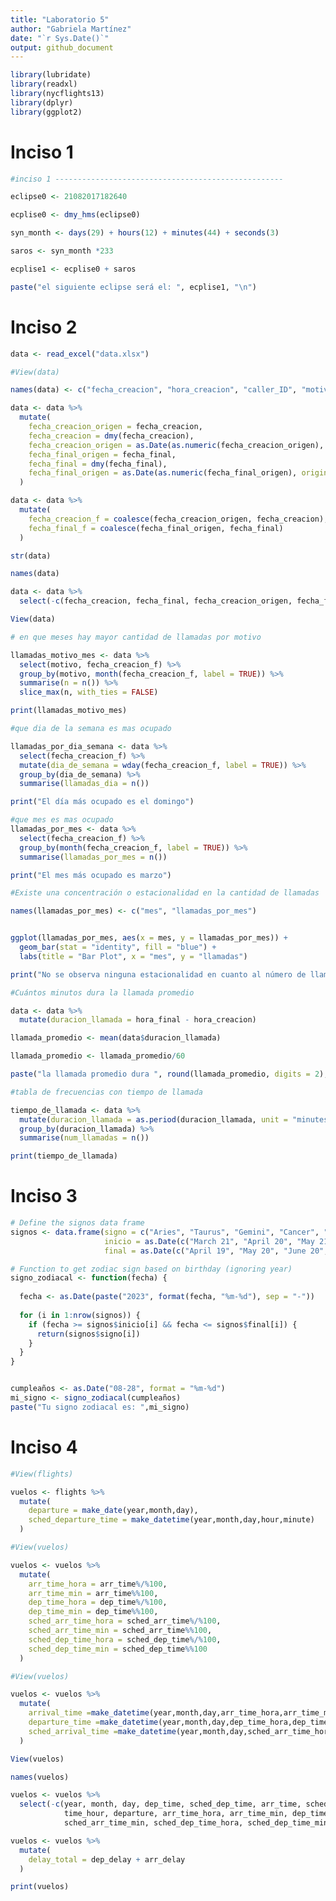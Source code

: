 ```yaml
---
title: "Laboratorio 5"
author: "Gabriela Martínez"
date: "`r Sys.Date()`"
output: github_document
---
```


```r
library(lubridate)
library(readxl)
library(nycflights13)
library(dplyr)
library(ggplot2)
```


# Inciso 1

```r
#inciso 1 ---------------------------------------------------

eclipse0 <- 21082017182640

ecplise0 <- dmy_hms(eclipse0)

syn_month <- days(29) + hours(12) + minutes(44) + seconds(3)

saros <- syn_month *233

ecplise1 <- ecplise0 + saros

paste("el siguiente eclipse será el: ", ecplise1, "\n")
```


# Inciso 2

```r
data <- read_excel("data.xlsx")

#View(data)

names(data) <- c("fecha_creacion", "hora_creacion", "caller_ID", "motivo", "email", "sms", "llamada", "fecha_final", "hora_final")

data <- data %>% 
  mutate(
    fecha_creacion_origen = fecha_creacion,
    fecha_creacion = dmy(fecha_creacion),
    fecha_creacion_origen = as.Date(as.numeric(fecha_creacion_origen), origin = "1899-12-30"),
    fecha_final_origen = fecha_final,
    fecha_final = dmy(fecha_final),
    fecha_final_origen = as.Date(as.numeric(fecha_final_origen), origin = "1899-12-30")
  )

data <- data %>% 
  mutate(
    fecha_creacion_f = coalesce(fecha_creacion_origen, fecha_creacion),
    fecha_final_f = coalesce(fecha_final_origen, fecha_final)
  )

str(data)

names(data)

data <- data %>% 
  select(-c(fecha_creacion, fecha_final, fecha_creacion_origen, fecha_final_origen))

View(data)

# en que meses hay mayor cantidad de llamadas por motivo

llamadas_motivo_mes <- data %>% 
  select(motivo, fecha_creacion_f) %>% 
  group_by(motivo, month(fecha_creacion_f, label = TRUE)) %>% 
  summarise(n = n()) %>% 
  slice_max(n, with_ties = FALSE) 

print(llamadas_motivo_mes)

#que dia de la semana es mas ocupado 

llamadas_por_dia_semana <- data %>% 
  select(fecha_creacion_f) %>% 
  mutate(dia_de_semana = wday(fecha_creacion_f, label = TRUE)) %>% 
  group_by(dia_de_semana) %>% 
  summarise(llamadas_dia = n())  

print("El día más ocupado es el domingo")

#que mes es mas ocupado 
llamadas_por_mes <- data %>% 
  select(fecha_creacion_f) %>% 
  group_by(month(fecha_creacion_f, label = TRUE)) %>% 
  summarise(llamadas_por_mes = n()) 

print("El mes más ocupado es marzo")

#Existe una concentración o estacionalidad en la cantidad de llamadas

names(llamadas_por_mes) <- c("mes", "llamadas_por_mes")


ggplot(llamadas_por_mes, aes(x = mes, y = llamadas_por_mes)) +
  geom_bar(stat = "identity", fill = "blue") +
  labs(title = "Bar Plot", x = "mes", y = "llamadas")

print("No se observa ninguna estacionalidad en cuanto al número de llamadas")

#Cuántos minutos dura la llamada promedio

data <- data %>% 
  mutate(duracion_llamada = hora_final - hora_creacion)

llamada_promedio <- mean(data$duracion_llamada)

llamada_promedio <- llamada_promedio/60

paste("la llamada promedio dura ", round(llamada_promedio, digits = 2), "minutos")

#tabla de frecuencias con tiempo de llamada

tiempo_de_llamada <- data %>% 
  mutate(duracion_llamada = as.period(duracion_llamada, unit = "minutes")) %>% 
  group_by(duracion_llamada) %>% 
  summarise(num_llamadas = n())

print(tiempo_de_llamada)
```


# Inciso 3
```r
# Define the signos data frame
signos <- data.frame(signo = c("Aries", "Taurus", "Gemini", "Cancer", "Leo", "Virgo", "Libra", "Scorpio", "Sagittarius", "Capricorn", "Aquarius", "Pisces"),
                     inicio = as.Date(c("March 21", "April 20", "May 21", "June 21", "July 23", "August 23", "September 23", "October 23", "November 22", "December 22", "January 20", "February 19"), format = "%B %d"),
                     final = as.Date(c("April 19", "May 20", "June 20", "July 22", "August 22", "September 22", "October 22", "November 21", "December 21", "January 19", "February 18", "March 20"), format = "%B %d"))

# Function to get zodiac sign based on birthday (ignoring year)
signo_zodiacal <- function(fecha) {
  
  fecha <- as.Date(paste("2023", format(fecha, "%m-%d"), sep = "-"))
  
  for (i in 1:nrow(signos)) {
    if (fecha >= signos$inicio[i] && fecha <= signos$final[i]) {
      return(signos$signo[i])
    }
  }
}


cumpleaños <- as.Date("08-28", format = "%m-%d")
mi_signo <- signo_zodiacal(cumpleaños)
paste("Tu signo zodiacal es: ",mi_signo)
```


# Inciso 4
```r
#View(flights)

vuelos <- flights %>% 
  mutate(
    departure = make_date(year,month,day),
    sched_departure_time = make_datetime(year,month,day,hour,minute)
  )

#View(vuelos)

vuelos <- vuelos %>% 
  mutate(
    arr_time_hora = arr_time%/%100,
    arr_time_min = arr_time%%100,
    dep_time_hora = dep_time%/%100,
    dep_time_min = dep_time%%100,
    sched_arr_time_hora = sched_arr_time%/%100,
    sched_arr_time_min = sched_arr_time%%100,
    sched_dep_time_hora = sched_dep_time%/%100,
    sched_dep_time_min = sched_dep_time%%100
  )

#View(vuelos)

vuelos <- vuelos %>% 
  mutate(
    arrival_time =make_datetime(year,month,day,arr_time_hora,arr_time_min),
    departure_time =make_datetime(year,month,day,dep_time_hora,dep_time_min),
    sched_arrival_time =make_datetime(year,month,day,sched_arr_time_hora,sched_arr_time_min)
  )

View(vuelos)

names(vuelos)

vuelos <- vuelos %>% 
  select(-c(year, month, day, dep_time, sched_dep_time, arr_time, sched_arr_time, hour, minute, 
            time_hour, departure, arr_time_hora, arr_time_min, dep_time_hora, dep_time_min, sched_arr_time_hora,
            sched_arr_time_min, sched_dep_time_hora, sched_dep_time_min))

vuelos <- vuelos %>% 
  mutate(
    delay_total = dep_delay + arr_delay
  )

print(vuelos)
```

